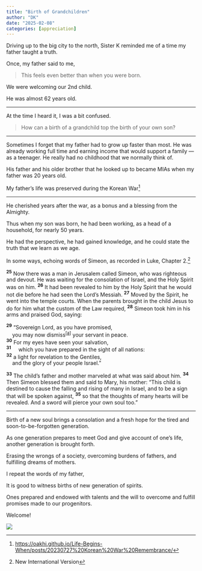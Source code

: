```yaml
---
title: "Birth of Grandchildren"
author: "DK"
date: "2025-02-08"
categories: [appreciation]
---
```


Driving up to the big city to the north, Sister K reminded me of a time my father taught a truth.

Once, my father said to me,

> This feels even better than when you were born.

We were welcoming our 2nd child.

He was almost 62 years old.

---

At the time I heard it, I was a bit confused.

> How can a birth of a grandchild top the birth of your own son?

---

Sometimes I forget that my father had to grow up faster than most.
He was already working full time and earning income that would support a family — as a teenager.
He really had no childhood that we normally think of.

His father and his older brother that he looked up to became MIAs when my father was 20 years old.

My father's life was preserved during the Korean War^[<https://oakhi.github.io/Life-Begins-When/posts/20230727%20Korean%20War%20Remembrance/>]

---

He cherished years after the war, as a bonus and a blessing from the Almighty.

Thus when my son was born, he had been working, as a head of a household, for nearly 50 years.

He had the perspective, he had gained knowledge, and he could state the truth that we learn as we age.

In some ways, echoing words of Simeon, as recorded in Luke, Chapter 2.^[New International Version]

^**25**^ Now there was a man in Jerusalem called Simeon, who was righteous and devout. He was waiting for the consolation of Israel, and the Holy Spirit was on him. ^**26**^ It had been revealed to him by the Holy Spirit that he would not die before he had seen the Lord’s Messiah. ^**27**^ Moved by the Spirit, he went into the temple courts. When the parents brought in the child Jesus to do for him what the custom of the Law required, ^**28**^ Simeon took him in his arms and praised God, saying:

^**29**^ “Sovereign Lord, as you have promised,\
    you may now dismiss^\[[a](https://www.biblegateway.com/passage/?search=Luke%202%3A25-35&version=NIV#fen-NIV-25003a "See footnote a")\]^ your servant in peace.\
^**30**^ For my eyes have seen your salvation,\
^**31**^     which you have prepared in the sight of all nations:\
^**32**^ a light for revelation to the Gentiles,\
    and the glory of your people Israel.”

^**33**^ The child’s father and mother marveled at what was said about him. ^**34**^ Then Simeon blessed them and said to Mary, his mother: “This child is destined to cause the falling and rising of many in Israel, and to be a sign that will be spoken against, ^**35**^ so that the thoughts of many hearts will be revealed. And a sword will pierce your own soul too.”

---

Birth of a new soul brings a consolation and a fresh hope for the tired and soon-to-be-forgotten generation.

As one generation prepares to meet God and give account of one's life, another generation is brought forth.

Erasing the wrongs of a society, overcoming burdens of fathers, and fulfilling dreams of mothers.

I repeat the words of my father,

It is good to witness births of new generation of spirits.

Ones prepared and endowed with talents and the will to overcome and fulfill promises made to our progenitors.

Welcome!

![](images/20250206_174213.jpg)
